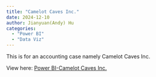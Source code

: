 ```yaml
---
title: "Camelot Caves Inc."
date: 2024-12-10
author: Jianyuan(Andy) Hu
categories: 
  - "Power BI"
  - "Data Viz"
---
```


This is for an accounting case namely Camelot Caves Inc.

View here: [Power BI-Camelot Caves Inc.](https://app.powerbi.com/view?r=eyJrIjoiZjk4ZjliZDItNTQxYi00ZWM5LTg2YzItMmUyZDdiNmY3OTYyIiwidCI6IjJlYTIwYzQ3LTNlZjUtNDNkNy1iZWQ3LWIwNDBmYzBhMzkyNiIsImMiOjZ9)